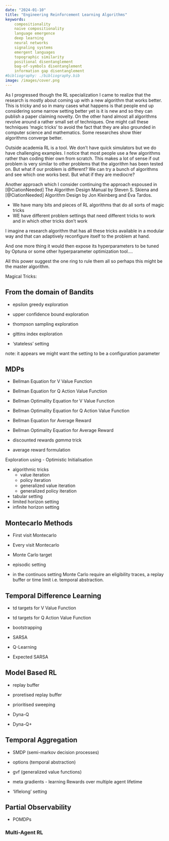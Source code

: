 ```yaml
---
date: "2024-01-10"
title: "Engineering Reinforcement Learning Algorithms"
keywords: 
    compositionality
    naive compositionality
    language emergence
    deep learning
    neural networks
    signaling systems 
    emergent languages
    topographic similarity
    positional disentanglement
    bag-of-symbols disentanglement
    information gap disentanglement    
#bibliography: ./bibliography.bib
image: /images/cover.png
---
```


As I progressed though the RL specialization I came to realize that the research is mostly about coming up with a new algorithm that works better.
This is tricky and so in many cases what happens is that people end up considering some narrow setting better yet is it is new and so they can publish a paper
claiming novelty. On the other hand almost all algorithms revolve around a rather small set of techniques. One might call these techniques 'magic tricks' to
avoid the fact that they are also grounded in computer science and mathematics. Some researches show thier algorithms converge better.

Outside academia RL is a tool. We don't have quick simulators but we do have challenging examples. I notice that most people use a few algorithms rather than coding thier own from scratch. This makes a lot of sense if out problem is very similar to other problems that the algorithm has been tested on. But what if
our problem is different? We can try a bunch of algorithms and see which one works best. But what if they are mediocre? 

Another approach which I consider continuing the approach espoused in [@CiationNeeded] The Algorithm Design Manual by Steven S. Skiena and [@CiationNeeded] Algorithm Design by Jon Kleinberg and Éva Tardos.

- We have many bits and pieces of RL algorithms that do all sorts of magic tricks
- 
WE have different problem settings that need different tricks to work and in which other tricks don't work

I imagine a research algorithm that has all these tricks available in a modular way and that can adaptively reconfigure itself to the problem at hand.

And one more thing it would then expose its hyperparameters to be tuned by Optuna or some other hyperparameter optimization tool....

All this power suggest the one ring to rule them all so perhaps this might be the master algorithm.

Magical Tricks:

## From the domain of Bandits

- epsilon greedy exploration
- upper confidence bound exploration
- thompson sampling exploration
- gittins index exploration

- 'stateless' setting

note: it appears we might want the setting to be a configuration parameter

## MDPs

- Bellman Equation for V Value Function
- Bellman Equation for Q Action Value Function
- Bellman Optimality Equation for V Value Function
- Bellman Optimality Equation for Q Action Value Function
- Bellman Equation for Average Reward
- Bellman Optimality Equation for Average Reward

- discounted rewards $gamma$ trick
- average reward formulation

Exploration using 
    - Optimistic Initialisation

- algorithmic tricks
    - value iteration
    - policy iteration
    - generalized value iteration
    - generalized policy iteration

- tabular setting
- limited horizon setting
- infinite horizon setting

## Montecarlo Methods

- First visit Montecarlo
- Every visit Montecarlo
- Monte Carlo target

- episodic setting 
- in the continuos setting Monte Carlo require an eligibility traces, a replay buffer or time limit i.e. temporal abstraction.

## Temporal Difference Learning

- td targets for V Value Function
- td targets for Q Action Value Function
- bootstrapping

- SARSA
- Q-Learning
- Expected SARSA

## Model Based RL

- replay buffer
- proretised replay buffer
- prioritised sweeping

- Dyna-Q
- Dyna-Q+

## Temporal Aggregation

- SMDP (semi-markov decision processes)
- options (temporal abstraction)
- gvf (generalized value functions)
- meta gradients - learning Rewards over multiple agent lifetime

- 'liflelong' setting

## Partial Observability

- POMDPs

### Multi-Agent RL
